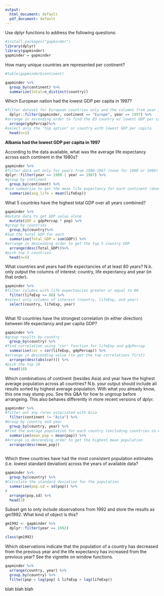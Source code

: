 ---
output:
  html_document: default
  pdf_document: default
---
Use dplyr functions to address the following questions:
```{r}
#install.packages("gapminder")
library(dplyr)
library(gapminder)
gapminder = gapminder
```

How many unique countries are represented per continent?

```{r}
#table(gapminder$continent)

gapminder %>%
  group_by(continent) %>%
  summarize(total=n_distinct(country))
```
Which European nation had the lowest GDP per capita in 1997?

```{r}
#filter dataset for European countries only and the columns from year 1997 
  dplyr::filter(gapminder, continent == "Europe", year == 1997) %>%
#arrange in ascending order to find the EU country w/ lowest GDP per capita 
  arrange(gdpPercap)%>%
#select only the "top option" or country with lowest GDP per capita
  head(n=1)
```
**Albania had the lowest GDP per capita in 1997**

According to the data available, what was the average life expectancy across each continent in the 1980s?

```{r}
gapminder %>%
#filter data set only for years from 1980-1987 (none for 1988 or 1989)
dplyr::filter(year == 1980 | year == 1987) %>%
#group by continent 
  group_by(continent) %>%
#use summarize to get the mean life expectancy for each continent (done above)
  summarize(avg_life = mean(lifeExp))
```

What 5 countries have the highest total GDP over all years combined?

```{r}
gapminder %>%
#mutate data to get GDP value alone
  mutate(GDP = gdpPercap * pop) %>%
#group by countries
  group_by(country)%>%
#Sum the total GDP for each
  summarise(Total_GDP = sum(GDP)) %>%
#arrange in descending order to get the top 5 country GDP
  arrange(desc(Total_GDP))%>%
#pick top 5 countries
  head(n=5)
```

What countries and years had life expectancies of at least 80 years? N.b. only output the columns of interest: country, life expectancy and year (in that order).
```{r}
gapminder %>%
#filter columns with life expectancies greater or equal to 80
  filter(lifeExp >= 80) %>%
#select only columns of interest (country, lifeExp, and year)
  select(country, lifeExp, year)
  
```

What 10 countries have the strongest correlation (in either direction) between life expectancy and per capita GDP?
```{r}
gapminder %>%
#group results by country
  group_by(country) %>%
#find correlation using "cor" function for lifeExp and gdpPercap
  summarise(cor = cor(lifeExp, gdpPercap)) %>%
#arrange in descending value (to get the top correlations first)
  arrange(desc(abs(cor))) %>%
#pick the top 10
  head(10)

```

Which combinations of continent (besides Asia) and year have the highest average population across all countries? N.b. your output should include all results sorted by highest average population. With what you already know, this one may stump you. See this Q&A for how to ungroup before arrangeing. This also behaves differently in more recent versions of dplyr.
```{r}
gapminder %>%
#filter out any rorws associated with Asia
  filter(continent != "Asia") %>%
#Group by country and year
  group_by(country, year) %>%
#Find the average population for each country (excluding countries in Asia)
  summarise(mean_pop = mean(pop)) %>%
#Arrange in descending order to get the highest mean population
  arrange(desc(mean_pop))
  

```

Which three countries have had the most consistent population estimates (i.e. lowest standard deviation) across the years of available data?
```{r}
gapminder %>%
  group_by(country) %>%
#Calculate the standard deviation for the population
  summarise(pop.sd = sd(pop)) %>%
#
  arrange(pop.sd) %>%
  head(3)
```

Subset gm to only include observations from 1992 and store the results as gm1992. What kind of object is this?
```{r}
gm1992 <- gapminder %>%
  dplyr::filter(year == 1992)

class(gm1992)
```

Which observations indicate that the population of a country has decreased from the previous year and the life expectancy has increased from the previous year? See the vignette on window functions.
```{r}
gapminder %>%
  arrange(country, year) %>%
  group_by(country) %>%
  filter(pop < lag(pop) & lifeExp > lag(lifeExp))
```


blah blah blah
